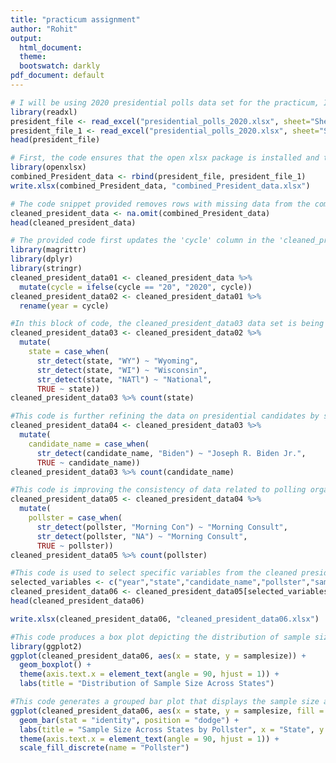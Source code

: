 ---
title: "practicum assignment"
author: "Rohit"
output:
  html_document:
  theme:
  bootswatch: darkly
pdf_document: default
---

```{r , include = FALSE}
# I will be using 2020 presidential polls data set for the practicum, I will be loading the xlsx file now.
library(readxl)
president_file <- read_excel("presidential_polls_2020.xlsx", sheet="Sheet1")
president_file_1 <- read_excel("presidential_polls_2020.xlsx", sheet="Sheet2")
head(president_file)
```

```{r , include = FALSE}
# First, the code ensures that the open xlsx package is installed and then loads it to work with Excel files. It combines the data from two President files (president_file and president_file_1) into one data frame (combined_President_data) using the rbind() function. Finally, it saves the combined President data to a new Excel file named "combined_President_data.xlsx" in the working directory using the write.xlsx() function.
library(openxlsx)
combined_President_data <- rbind(president_file, president_file_1)
write.xlsx(combined_President_data, "combined_President_data.xlsx")
```

```{r , include = FALSE}
# The code snippet provided removes rows with missing data from the combined President data stored in the data frame 'combined_President_data'. It uses the na.omit() function, which identifies and removes any rows containing missing values (represented as NA) across all columns.
cleaned_president_data <- na.omit(combined_President_data)
head(cleaned_president_data)
```

```{r , include = FALSE}
# The provided code first updates the 'cycle' column in the 'cleaned_president_data' data frame, replacing any occurrence of "20" with "2020". It uses the `ifelse()` function to achieve this transformation. Then, it renames the 'cycle' column to 'year' which is easier to understand, creating a new data frame named 'cleaned_president_data02'.
library(magrittr)
library(dplyr)
library(stringr)
cleaned_president_data01 <- cleaned_president_data %>%
  mutate(cycle = ifelse(cycle == "20", "2020", cycle))
cleaned_president_data02 <- cleaned_president_data01 %>%
  rename(year = cycle)
```

```{r , include = FALSE}
#In this block of code, the cleaned_president_data03 data set is being modified. Each row's 'state' column is checked for specific patterns using str_detect function from the stringr package. If a row's 'state' column contains "WY", it's replaced with "Wyoming"; if it contains "WI", it's replaced with "Wisconsin"; if it contains "NATI", it's replaced with "National".
cleaned_president_data03 <- cleaned_president_data02 %>%
  mutate(
    state = case_when(
      str_detect(state, "WY") ~ "Wyoming",
      str_detect(state, "WI") ~ "Wisconsin",
      str_detect(state, "NATl") ~ "National",
      TRUE ~ state))
cleaned_president_data03 %>% count(state)
```

```{r , include = FALSE}
#This code is further refining the data on presidential candidates by standardizing the format of their names. Specifically, it's replacing any instances of "Biden" with "Joseph R. Biden Jr.". After this adjustment, the code counts the number of occurrences for each candidate's name. This helps ensure consistency in the data, making it easier to analyze.
cleaned_president_data04 <- cleaned_president_data03 %>%
  mutate(
    candidate_name = case_when(
      str_detect(candidate_name, "Biden") ~ "Joseph R. Biden Jr.",
      TRUE ~ candidate_name))
cleaned_president_data03 %>% count(candidate_name)
```

```{r , include = FALSE}
#This code is improving the consistency of data related to polling organizations by standardizing their names.
cleaned_president_data05 <- cleaned_president_data04 %>%
  mutate(
    pollster = case_when(
      str_detect(pollster, "Morning Con") ~ "Morning Consult",
      str_detect(pollster, "NA") ~ "Morning Consult",
      TRUE ~ pollster))
cleaned_president_data05 %>% count(pollster)
```

```{r, include=FALSE}
#This code is used to select specific variables from the cleaned presidential data, including the year, state, candidate name, pollster, sample size, weight, and influence. By focusing on these variables, it narrows down the dataset to only include the information that is most relevant for analysis or visualization. This can help us analyze better trends, patterns, and relationships within the data.
selected_variables <- c("year","state","candidate_name","pollster","samplesize","weight","influence")
cleaned_president_data06 <- cleaned_president_data05[selected_variables]
head(cleaned_president_data06)
```

```{r, include=FALSE}
write.xlsx(cleaned_president_data06, "cleaned_president_data06.xlsx")
```

```{r, include=TRUE}
#This code produces a box plot depicting the distribution of sample sizes across different states in the dataset. The box plot provides insights into the variability and central tendency of sample sizes within each state, highlighting any outliers or trends. It's useful for comparing sample size distributions between states, helping identify regions with particularly large or small samples.
library(ggplot2)
ggplot(cleaned_president_data06, aes(x = state, y = samplesize)) +
  geom_boxplot() +
  theme(axis.text.x = element_text(angle = 90, hjust = 1)) +
  labs(title = "Distribution of Sample Size Across States")
```

```{r, include=TRUE}
#This code generates a grouped bar plot that displays the sample size across different states, categorized by the pollster who conducted the presidential polling. Each bar represents the sample size for a specific state, and the bars are grouped according to the pollster. The x-axis indicates the states, the y-axis represents the sample size, and different colors are used to differentiate between pollsters. This visualization helps viewers understand how the sample sizes vary across states for each pollster, providing insights into the distribution and scale of polling efforts in different regions during presidential elections.
ggplot(cleaned_president_data06, aes(x = state, y = samplesize, fill = pollster)) +
  geom_bar(stat = "identity", position = "dodge") +
  labs(title = "Sample Size Across States by Pollster", x = "State", y = "Sample Size", fill = "Pollster") +
  theme(axis.text.x = element_text(angle = 90, hjust = 1)) +
  scale_fill_discrete(name = "Pollster")
```
